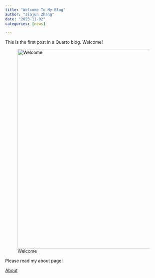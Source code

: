```yaml
---
title: "Welcome To My Blog"
author: "Jiajun Zhang"
date: "2023-11-02"
categories: [news]

---
```


This is the first post in a Quarto blog. Welcome!

![Welcome](mypic.jpg){height=420px, width=640px}

Please read my about page!

<a href="https://ackyzhang.github.io/blog/about.html">About</a>